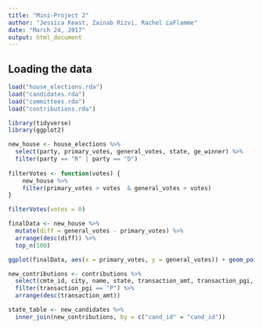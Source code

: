 ```yaml
---
title: "Mini-Project 2"
author: "Jessica Keast, Zainab Rizvi, Rachel LaFlamme"
date: "March 24, 2017"
output: html_document
---
```



## Loading the data

```r
load("house_elections.rda")
load("candidates.rda")
load("committees.rda")
load("contributions.rda")
```

```r
library(tidyverse)
library(ggplot2)
```

```r
new_house <- house_elections %>%
  select(party, primary_votes, general_votes, state, ge_winner) %>%
  filter(party == "R" | party == "D")
  
filterVotes <- function(votes) {
    new_house %>%
    filter(primary_votes > votes  & general_votes > votes)
}

filterVotes(votes = 0)

finalData <- new_house %>%
  mutate(diff = general_votes - primary_votes) %>%
  arrange(desc(diff)) %>%
  top_n(100)

ggplot(finalData, aes(x = primary_votes, y = general_votes)) + geom_point(aes(color = party))
```

```r
new_contributions <- contributions %>%
  select(cmte_id, city, name, state, transaction_amt, transaction_pgi, cand_id, zip_code) %>%
  filter(transaction_pgi == "P") %>%
  arrange(desc(transaction_amt))

```

```r
state_table <- new_candidates %>%
  inner_join(new_contributions, by = c("cand_id" = "cand_id")) 
```
